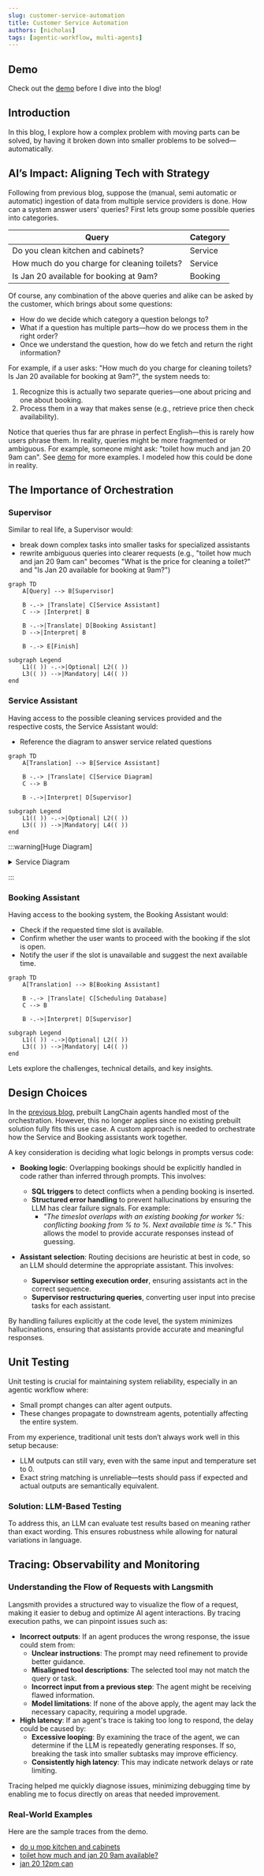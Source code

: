 ```yaml
---
slug: customer-service-automation
title: Customer Service Automation
authors: [nicholas]
tags: [agentic-workflow, multi-agents]
---
```



## Demo

Check out the [demo](https://nicholas-goh.com/use-cases/customer-service/ui) before I dive into the blog!

<ReactPlayer playing controls url='/vid/customer-service/customer-service-automation.MOV' />

## Introduction

In this blog, I explore how a complex problem with moving parts can be solved, by having it broken down into smaller problems to be solved—automatically.

<!-- truncate -->

## AI’s Impact: Aligning Tech with Strategy

Following from previous blog, suppose the (manual, semi automatic or automatic) ingestion of data from multiple service providers is done. How can a system answer users' queries? First lets group some possible queries into categories.

| Query | Category |
|-------------------------------|------------------|
| Do you clean kitchen and cabinets? | Service |
| How much do you charge for cleaning toilets? | Service |
| Is Jan 20 available for booking at 9am? | Booking |

Of course, any combination of the above queries and alike can be asked by the customer, which brings about some questions:

- How do we decide which category a question belongs to?
- What if a question has multiple parts—how do we process them in the right order?
- Once we understand the question, how do we fetch and return the right information?

For example, if a user asks: "How much do you charge for cleaning toilets? Is Jan 20 available for booking at 9am?", the system needs to:
1. Recognize this is actually two separate queries—one about pricing and one about booking.
2. Process them in a way that makes sense (e.g., retrieve price then check availability).

Notice that queries thus far are phrase in perfect English—this is rarely how users phrase them. In reality, queries might be more fragmented or ambiguous. For example, someone might ask: "toilet how much and jan 20 9am can". See [demo](#demo) for more examples. I modeled how this could be done in reality.

## The Importance of Orchestration

### Supervisor

Similar to real life, a Supervisor would:

- break down complex tasks into smaller tasks for specialized assistants
- rewrite ambiguous queries into clearer requests (e.g., "toilet how much and jan 20 9am can" becomes "What is the price for cleaning a toilet?" and "Is Jan 20 available for booking at 9am?")

```mermaid
graph TD
    A[Query] --> B[Supervisor]

    B -.-> |Translate| C[Service Assistant]
    C --> |Interpret| B

    B -.->|Translate| D[Booking Assistant]
    D -->|Interpret| B

    B -.-> E[Finish]

subgraph Legend
    L1(( )) -.->|Optional| L2(( ))
    L3(( )) -->|Mandatory| L4(( ))
end
```

### Service Assistant

Having access to the possible cleaning services provided and the respective costs, the Service Assistant would:

- Reference the diagram to answer service related questions

```mermaid
graph TD
    A[Translation] --> B[Service Assistant]

    B -.-> |Translate| C[Service Diagram]
    C --> B

    B -.->|Interpret| D[Supervisor]

subgraph Legend
    L1(( )) -.->|Optional| L2(( ))
    L3(( )) -->|Mandatory| L4(( ))
end
```


:::warning[Huge Diagram]

<details>

  <summary>Service Diagram</summary>

```mermaid
flowchart LR
    A[Living Area & Bedroom Cleaning] --> B[Tasks]
    B -->|Dusting| C[Dust from top to bottom - $20]
    B -->|Dusting| D[Dust light fixtures and fans - $15]
    B -->|Dusting| E[Dust baseboards - $10]
    B -->|Blinds & Window Sills| F[Wipe blinds and window sills - $15]
    B -->|Vacuuming| G[Vacuum all floors - $25]
    B -->|Mopping| H[Mop hard surface flooring - $20]
    B -->|Trash| I[Empty trash bins - $10]
    B -->|Mirrors| J[Clean all mirrors - $15]
    B -->|Furniture| K[Clean furniture and decorative pieces - $30]
    B -->|Smudges| L[Remove all fingerprints and smudges - $10]
    B -->|Beds| M[Make beds - $20]
    B -->|Electronics| N[Dust electronics, lamps and lampshades - $20]
    B -->|Sanitize| O[Sanitize all remote controls and gaming equipment - $15]
    B -->|Tidy| P[Tidy electronic cables - $10]
    B -->|Tidy| Q[Tidy dressers - $15]
    B -->|Sanitize| R[Wipe and sanitise door knobs - $5]
    B -->|Sanitize| S[Wipe and sanitise light switches - $5]
    B -->|Recycling| T[Place recyclable items aside for public Recycling Bin - $5]

    A --> U[Kitchen Cleaning]
    U --> V[Tasks]
    V -->|Dusting| W[Dust from top to bottom - $20]
    V -->|Cleaning| X[Clean light fixtures and fans - $15]
    V -->|Sink & Countertop| Y[Clean sinks and counters - $25]
    V -->|Faucets & Drains| Z[Clean faucets and drains, remove any debris that could clog the drain - $20]
    V -->|Backsplash| AA[Wipe backsplash, remove grease and grime - $20]
    V -->|Cabinets| AB[Wipe all cabinets exterior - $15]
    V -->|Vacuum & Mop| AC[Vacuum and mop floors - $25]
    V -->|Stovetop & Hood| AD[Wipe stovetop and hood - $15]
    V -->|Appliance Cleaning| AE[Clean appliances exterior - $20]
    V -->|Fridge Cleaning| AF[Clean fridge exterior - $20]
    V -->|Trash| AG[Empty trash bins - $10]
    V -->|Recycling| AH[Place recyclable items aside for public Recycling Bin - $5]
    V -->|Blinds & Sills| AI[Wipe blinds and window sills - $15]
    V -->|Sanitize| AJ[Wipe and sanitise door knobs - $5]
    V -->|Sanitize| AK[Wipe and sanitise light switches - $5]

    A --> BATHROOM
    BATHROOM --> C[Tasks]
    C -->|Dusting| AL[Dust from top to bottom - $20]
    C -->|Light Fixtures| AM[Wipe light fixtures - $15]
    C -->|Blinds & Sills| AN[Wipe blinds and window sills - $15]
    C -->|Sink & Countertop| AO[Clean sink and countertops - $25]
    C -->|Mirrors| AP[Clean mirrors - $15]
    C -->|Faucets & Drains| AQ[Clean faucets and drains, remove any debris that could clog the drain - $20]
    C -->|Toilet| AR[Scrub toilet - $30]
    C -->|Floors| AS[Mop floors, scrub tiles if needed - $25]
    C -->|Shower| AT[Clean shower stall - $40]
    C -->|Bathtub| AU[Clean bathtub - $35]
    C -->|Shower Racks| AV[Wash shower racks - $10]
    C -->|Towels| AW[Fold and hang towels - $10]
    C -->|Fragrance| AX[Freshen toilets with fragrance - $5]
    C -->|Trash| AY[Empty trash bins - $10]
    C -->|Sanitize| AZ[Wipe and sanitise door knobs - $5]
    C -->|Sanitize| BA[Wipe and sanitise light switches - $5]
    C -->|Recycling| BB[Place recyclable items aside for public Recycling Bin - $5]
```

</details>

:::

### Booking Assistant

Having access to the booking system, the Booking Assistant would:

- Check if the requested time slot is available.
- Confirm whether the user wants to proceed with the booking if the slot is open.
- Notify the user if the slot is unavailable and suggest the next available time.

```mermaid
graph TD
    A[Translation] --> B[Booking Assistant]

    B -.-> |Translate| C[Scheduling Database]
    C --> B

    B -.->|Interpret| D[Supervisor]

subgraph Legend
    L1(( )) -.->|Optional| L2(( ))
    L3(( )) -->|Mandatory| L4(( ))
end
```

Lets explore the challenges, technical details, and key insights.

## Design Choices

In the [previous blog](/blog/etl-automation), prebuilt LangChain agents handled most of the orchestration. However, this no longer applies since no existing prebuilt solution fully fits this use case. A custom approach is needed to orchestrate how the Service and Booking assistants work together.

A key consideration is deciding what logic belongs in prompts versus code:

- **Booking logic**: Overlapping bookings should be explicitly handled in code rather than inferred through prompts. This involves:
  - **SQL triggers** to detect conflicts when a pending booking is inserted.
  - **Structured error handling** to prevent hallucinations by ensuring the LLM has clear failure signals. For example:
    - *"The timeslot overlaps with an existing booking for worker %: conflicting booking from % to %. Next available time is %."* This allows the model to provide accurate responses instead of guessing.

- **Assistant selection**: Routing decisions are heuristic at best in code, so an LLM should determine the appropriate assistant. This involves:
  - **Supervisor setting execution order**, ensuring assistants act in the correct sequence.
  - **Supervisor restructuring queries**, converting user input into precise tasks for each assistant.

By handling failures explicitly at the code level, the system minimizes hallucinations, ensuring that assistants provide accurate and meaningful responses.

## Unit Testing

Unit testing is crucial for maintaining system reliability, especially in an agentic workflow where:

- Small prompt changes can alter agent outputs.
- These changes propagate to downstream agents, potentially affecting the entire system.

From my experience, traditional unit tests don’t always work well in this setup because:

- LLM outputs can still vary, even with the same input and temperature set to 0.
- Exact string matching is unreliable—tests should pass if expected and actual outputs are semantically equivalent.

### Solution: LLM-Based Testing

To address this, an LLM can evaluate test results based on meaning rather than exact wording. This ensures robustness while allowing for natural variations in language.

## Tracing: Observability and Monitoring

### Understanding the Flow of Requests with Langsmith

Langsmith provides a structured way to visualize the flow of a request, making it easier to debug and optimize AI agent interactions. By tracing execution paths, we can pinpoint issues such as:

- **Incorrect outputs**: If an agent produces the wrong response, the issue could stem from:
  - **Unclear instructions**: The prompt may need refinement to provide better guidance.
  - **Misaligned tool descriptions**: The selected tool may not match the query or task.
  - **Incorrect input from a previous step**: The agent might be receiving flawed information.
  - **Model limitations**: If none of the above apply, the agent may lack the necessary capacity, requiring a model upgrade.
- **High latency**: If an agent's trace is taking too long to respond, the delay could be caused by:
  - **Excessive looping**: By examining the trace of the agent, we can determine if the LLM is repeatedly generating responses. If so, breaking the task into smaller subtasks may improve efficiency.
  - **Consistently high latency**: This may indicate network delays or rate limiting.

Tracing helped me quickly diagnose issues, minimizing debugging time by enabling me to focus directly on areas that needed improvement.

### Real-World Examples

Here are the sample traces from the demo.

- [do u mop kitchen and cabinets](https://smith.langchain.com/public/7e8dd233-a875-48ec-a26c-6d5abab0d81e/r)
- [toilet how much and jan 20 9am available?](https://smith.langchain.com/public/b5221550-842c-4814-bbd1-952aeef47497/r)
- [jan 20 12pm can](https://smith.langchain.com/public/1b413373-1d00-4985-8c98-1d5f456c967f/r)

